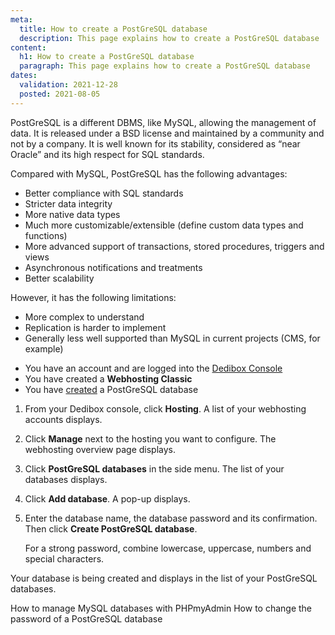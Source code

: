 ```yaml
---
meta:
  title: How to create a PostGreSQL database
  description: This page explains how to create a PostGreSQL database
content:
  h1: How to create a PostGreSQL database
  paragraph: This page explains how to create a PostGreSQL database
dates:
  validation: 2021-12-28
  posted: 2021-08-05
---
```


PostGreSQL is a different DBMS, like MySQL, allowing the management of data. It is released under a BSD license and maintained by a community and not by a company.
It is well known for its stability, considered as “near Oracle” and its high respect for SQL standards.

Compared with MySQL, PostGreSQL has the following advantages:

* Better compliance with SQL standards
* Stricter data integrity
* More native data types
* Much more customizable/extensible (define custom data types and functions)
* More advanced support of transactions, stored procedures, triggers and views
* Asynchronous notifications and treatments
* Better scalability

However, it has the following limitations:

* More complex to understand
* Replication is harder to implement
* Generally less well supported than MySQL in current projects (CMS, for example)

<Message type="requirement">

  - You have an account and are logged into the [Dedibox Console](https://console.online.net)
  - You have created a **Webhosting Classic**
  - You have [created](/webhosting/classic/how-to/create-postgresql-database) a PostGreSQL database

</Message>

1. From your Dedibox console, click **Hosting**. A list of your webhosting accounts displays.

2. Click **Manage** next to the hosting you want to configure. The webhosting overview page displays.

3. Click **PostGreSQL databases** in the side menu. The list of your databases displays.

4. Click **Add database**. A pop-up displays.

5. Enter the database name, the database password and its confirmation. Then click **Create PostGreSQL database**.

    <Message type="tip">

    For a strong password, combine lowercase, uppercase, numbers and special characters.

    </Message>

Your database is being created and displays in the list of your PostGreSQL databases. 

<Navigation title="See Also">
  <PreviousButton to="/webhosting/classic/how-to/manage-mysql-database-phpmyadmin/">How to manage MySQL databases with PHPmyAdmin</PreviousButton>
  <NextButton to="/webhosting/classic/how-to/change-password-postgresql-database/">How to change the password of a PostGreSQL database</NextButton>
</Navigation> 
